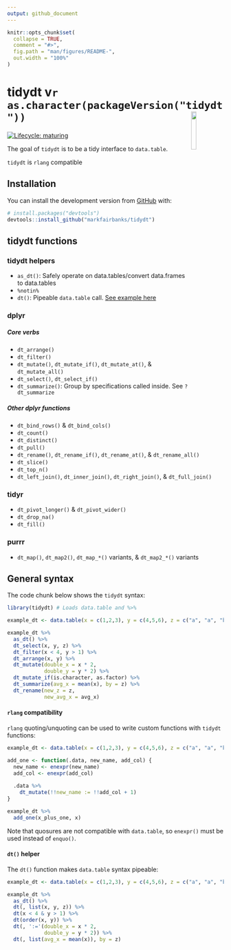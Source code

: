 ```yaml
---
output: github_document
---
```


<!-- README.md is generated from README.Rmd. Please edit that file -->

```r
knitr::opts_chunk$set(
  collapse = TRUE,
  comment = "#>",
  fig.path = "man/figures/README-",
  out.width = "100%"
)
```

# tidydt v`r as.character(packageVersion("tidydt"))`   <img src="man/figures/logo.png" align="right" width="15%" height="15%" />

<!-- badges: start -->
[![Lifecycle: maturing](https://img.shields.io/badge/lifecycle-maturing-blue.svg)](https://www.tidyverse.org/lifecycle/#maturing)
<!-- badges: end -->

The goal of `tidydt` is to be a tidy interface to `data.table`.

`tidydt` is `rlang` compatible

## Installation

You can install the development version from [GitHub](https://github.com/) with:

``` r
# install.packages("devtools")
devtools::install_github("markfairbanks/tidydt")
```

## tidydt functions

### tidydt helpers
* `as_dt()`: Safely operate on data.tables/convert data.frames to data.tables
* `%notin%`
* `dt()`: Pipeable `data.table` call. [See example here](https://github.com/mtfairbanks/gdt#dt-helper)

### dplyr

##### Core verbs

* `dt_arrange()`
* `dt_filter()`
* `dt_mutate()`, `dt_mutate_if()`, `dt_mutate_at()`, & `dt_mutate_all()`
* `dt_select()`, `dt_select_if()`
* `dt_summarize()`: Group by specifications called inside. See `?dt_summarize`

##### Other dplyr functions

* `dt_bind_rows()` & `dt_bind_cols()`
* `dt_count()`
* `dt_distinct()`
* `dt_pull()`
* `dt_rename()`, `dt_rename_if()`, `dt_rename_at()`, & `dt_rename_all()`
* `dt_slice()`
* `dt_top_n()`
* `dt_left_join()`, `dt_inner_join()`, `dt_right_join()`, & `dt_full_join()`

### tidyr

* `dt_pivot_longer()` & `dt_pivot_wider()`
* `dt_drop_na()`
* `dt_fill()`

### purrr
* `dt_map()`, `dt_map2()`, `dt_map_*()` variants, & `dt_map2_*()` variants


## General syntax

The code chunk below shows the `tidydt` syntax:

```r
library(tidydt) # Loads data.table and %>%

example_dt <- data.table(x = c(1,2,3), y = c(4,5,6), z = c("a", "a", "b"))

example_dt %>%
  as_dt() %>%
  dt_select(x, y, z) %>%
  dt_filter(x < 4, y > 1) %>%
  dt_arrange(x, y) %>%
  dt_mutate(double_x = x * 2,
            double_y = y * 2) %>%
  dt_mutate_if(is.character, as.factor) %>%
  dt_summarize(avg_x = mean(x), by = z) %>%
  dt_rename(new_z = z,
            new_avg_x = avg_x)
```

#### `rlang` compatibility

`rlang` quoting/unquoting can be used to write custom functions with `tidydt` functions:

```r
example_dt <- data.table(x = c(1,2,3), y = c(4,5,6), z = c("a", "a", "b"))

add_one <- function(.data, new_name, add_col) {
  new_name <- enexpr(new_name)
  add_col <- enexpr(add_col)
  
  .data %>%
    dt_mutate(!!new_name := !!add_col + 1)
}

example_dt %>%
  add_one(x_plus_one, x)
```

Note that quosures are not compatible with `data.table`, so `enexpr()` must be used instead of `enquo()`.

#### `dt()` helper

The `dt()` function makes `data.table` syntax pipeable:

```r
example_dt <- data.table(x = c(1,2,3), y = c(4,5,6), z = c("a", "a", "b"))

example_dt %>%
  as_dt() %>%
  dt(, list(x, y, z)) %>%
  dt(x < 4 & y > 1) %>%
  dt(order(x, y)) %>%
  dt(, ':='(double_x = x * 2,
            double_y = y * 2)) %>%
  dt(, list(avg_x = mean(x)), by = z)
```

